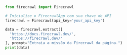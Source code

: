 ```python Python
from firecrawl import Firecrawl

# Inicialize o FirecrawlApp com sua chave de API
firecrawl = Firecrawl(api_key='your_api_key')

data = firecrawl.extract([
  'https://docs.firecrawl.dev/',
  'https://firecrawl.dev/'
], prompt="Extraia a missão da Firecrawl da página.")
print(data)
```
